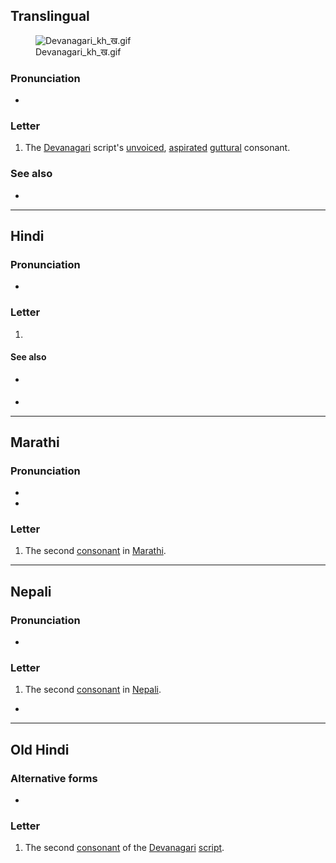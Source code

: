 {{also|ख़}}
{{character info}}
==Translingual==
[[File:Devanagari kh ख.gif|thumb]]

===Pronunciation===
* {{IPA|mul|/kʰə/}}

===Letter===
{{mul-Deva|kha}}

# The [[Devanagari]] script's [[unvoiced]], [[aspirated]] [[guttural]] consonant.

===See also===
* {{list:Devanagari script letters/mul}}

----

==Hindi==

===Pronunciation===
* {{hi-IPA|ख.}}

===Letter===
{{head|hi|letter}}

# {{n-g|the second [[consonant]] of [[Hindi]]}}

====See also====
* {{sense|nuqta form}} {{l|hi|ख़}}
* {{list:Devanagari script letters/hi}}

----

==Marathi==

===Pronunciation===
* {{IPA|mr|/kʰə/}}
* {{audio|mr|LL-Q1571 (mar)-नंदिनी रानडे-ख.wav|Audio}}

===Letter===
{{head|mr|letter}}

# The second [[consonant]] in [[Marathi]].

----

==Nepali==

===Pronunciation===
* {{ne-IPA}}

===Letter===
{{head|ne|letter}}

# The second [[consonant]] in [[Nepali]].

*

----

==Old Hindi==

===Alternative forms===
* {{alter|inc-ohi|ष||especially in Perso-Arabic borrowings}}

===Letter===
{{head|inc-ohi|letter}}

# The second [[consonant]] of the [[Devanagari]] [[script]].